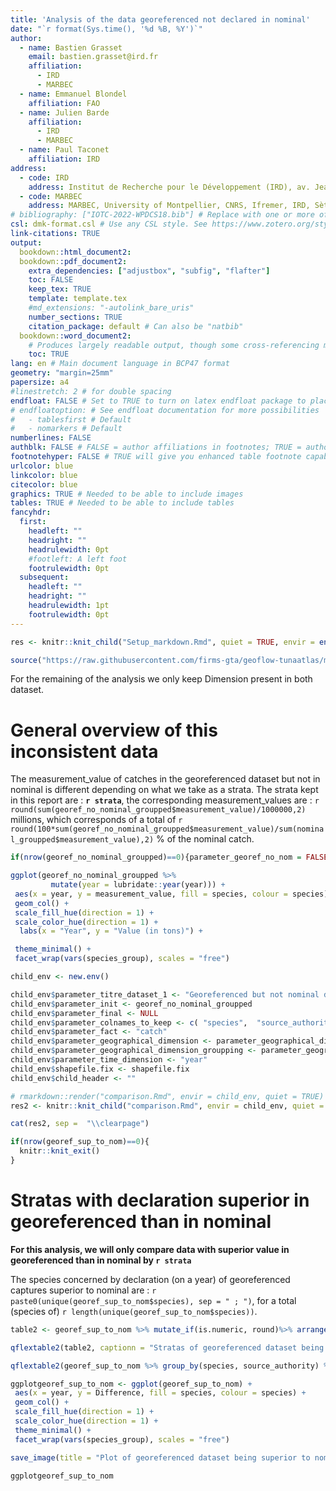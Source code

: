 ```yaml
---
title: 'Analysis of the data georeferenced not declared in nominal'
date: "`r format(Sys.time(), '%d %B, %Y')`"
author:
  - name: Bastien Grasset
    email: bastien.grasset@ird.fr
    affiliation:
      - IRD
      - MARBEC
  - name: Emmanuel Blondel
    affiliation: FAO
  - name: Julien Barde
    affiliation:
      - IRD
      - MARBEC
  - name: Paul Taconet 
    affiliation: IRD
address:
  - code: IRD
    address: Institut de Recherche pour le Développement (IRD), av. Jean Monnet, CS 30171, 34203 Sète cédex, France
  - code: MARBEC
    address: MARBEC, University of Montpellier, CNRS, Ifremer, IRD, Sète, France
# bibliography: ["IOTC-2022-WPDCS18.bib"] # Replace with one or more of your own bibtex files. Better BibTeX for Zotero is your friend
csl: dmk-format.csl # Use any CSL style. See https://www.zotero.org/styles for a good list. Ignored if citation_package: natbib
link-citations: TRUE
output:
  bookdown::html_document2:
  bookdown::pdf_document2:
    extra_dependencies: ["adjustbox", "subfig", "flafter"]
    toc: FALSE
    keep_tex: TRUE
    template: template.tex
    #md_extensions: "-autolink_bare_uris"
    number_sections: TRUE
    citation_package: default # Can also be "natbib"
  bookdown::word_document2: 
    # Produces largely readable output, though some cross-referencing may fail. Useful for collaboration.
    toc: TRUE
lang: en # Main document language in BCP47 format
geometry: "margin=25mm"
papersize: a4
#linestretch: 2 # for double spacing
endfloat: FALSE # Set to TRUE to turn on latex endfloat package to place figures and tables at end of document
# endfloatoption: # See endfloat documentation for more possibilities
#   - tablesfirst # Default
#   - nomarkers # Default
numberlines: FALSE
authblk: FALSE # FALSE = author affiliations in footnotes; TRUE = author affiliations in a block below author names
footnotehyper: FALSE # TRUE will give you enhanced table footnote capabilities. Set to FALSE to be able to use French blocks. Needed due to what appears to be a latex bug.
urlcolor: blue
linkcolor: blue
citecolor: blue
graphics: TRUE # Needed to be able to include images
tables: TRUE # Needed to be able to include tables
fancyhdr:
  first:
    headleft: ""
    headright: ""
    headrulewidth: 0pt
    #footleft: A left foot
    footrulewidth: 0pt
  subsequent:
    headleft: ""
    headright: ""
    headrulewidth: 1pt
    footrulewidth: 0pt
---
```


```r

res <- knitr::knit_child("Setup_markdown.Rmd", quiet = TRUE, envir = environment())

```

```r

source("https://raw.githubusercontent.com/firms-gta/geoflow-tunaatlas/master/Analysis_markdown/functions/Functions_markdown.R", local = TRUE)

```

For the remaining of the analysis we only keep Dimension present in both dataset. 

# General overview of this inconsistent data 

The measurement_value of catches in the georeferenced dataset but not in nominal is different depending on what we take as a strata. The strata kept in this report are : **`r strata`**, the corresponding measurement_values are : `r round(sum(georef_no_nominal_groupped$measurement_value)/1000000,2)` millions, which corresponds of a total of  `r round(100*sum(georef_no_nominal_groupped$measurement_value)/sum(nominal_groupped$measurement_value),2)` % of the nominal catch.


```r
if(nrow(georef_no_nominal_groupped)==0){parameter_georef_no_nom = FALSE} else {parameter_georef_no_nom= TRUE}
```


```r

ggplot(georef_no_nominal_groupped %>% 
         mutate(year = lubridate::year(year))) +
 aes(x = year, y = measurement_value, fill = species, colour = species) +
 geom_col() +
 scale_fill_hue(direction = 1) +
 scale_color_hue(direction = 1) +
  labs(x = "Year", y = "Value (in tons)") +

 theme_minimal() +
 facet_wrap(vars(species_group), scales = "free")

```


```r

child_env <- new.env()

child_env$parameter_titre_dataset_1 <- "Georeferenced but not nominal data"
child_env$parameter_init <- georef_no_nominal_groupped
child_env$parameter_final <- NULL
child_env$parameter_colnames_to_keep <- c( "species",  "source_authority", "year", "measurement_unit", "measurement_value", "Gear", "species_group")
child_env$parameter_fact <- "catch"
child_env$parameter_geographical_dimension <- parameter_geographical_dimension
child_env$parameter_geographical_dimension_groupping <- parameter_geographical_dimension_groupping
child_env$parameter_time_dimension <- "year"
child_env$shapefile.fix <- shapefile.fix
child_env$child_header <- ""

# rmarkdown::render("comparison.Rmd", envir = child_env, quiet = TRUE)
res2 <- knitr::knit_child("comparison.Rmd", envir = child_env, quiet = TRUE)

```

```r

cat(res2, sep =  "\\clearpage")

```

```r
if(nrow(georef_sup_to_nom)==0){
  knitr::knit_exit()
}
```


# Stratas with declaration superior in georeferenced than in nominal 
**For this analysis, we will only compare data with superior value in georeferenced than in nominal by `r strata`**

The species concerned by declaration (on a year) of georeferenced captures superior to nominal are : `r paste0(unique(georef_sup_to_nom$species), sep = " ; ")`, for a total (species of) `r length(unique(georef_sup_to_nom$species))`.

```r

table2 <- georef_sup_to_nom %>% mutate_if(is.numeric, round)%>% arrange(desc(Difference) ) %>% filter(Difference != 0)

```

```r

qflextable2(table2, captionn = "Stratas of georeferenced dataset being superior to nominal dataset for a specific year and species (only data superior to 1 ton are presented)")

```

```r

qflextable2(georef_sup_to_nom %>% group_by(species, source_authority) %>% summarise(Difference = sum(Difference))%>% mutate_if(is.numeric, round)%>% arrange(desc(Difference) ) %>% filter(Difference != 0), captionn = "Sum of positive differences in every year between georeferenced and nominal")

```

```r

ggplotgeoref_sup_to_nom <- ggplot(georef_sup_to_nom) +
 aes(x = year, y = Difference, fill = species, colour = species) +
 geom_col() +
 scale_fill_hue(direction = 1) +
 scale_color_hue(direction = 1) +
 theme_minimal() +
 facet_wrap(vars(species_group), scales = "free")

save_image(title = "Plot of georeferenced dataset being superior to nominal dataset for a specific year and species", ggplotgeoref_sup_to_nom)

```


```r

ggplotgeoref_sup_to_nom


```

